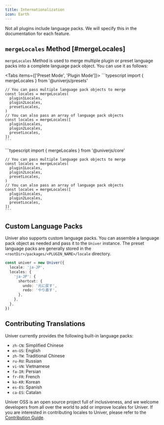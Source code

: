 ```yaml
---
title: Internationalization
icon: Earth
---
```


<Callout type="warning" title="Caution">
  Not all plugins include language packs. We will specify this in the documentation for each feature.
</Callout>

## `mergeLocales` Method [#mergeLocales]

`mergeLocales` Method is used to merge multiple plugin or preset language packs into a complete language pack object. You can use it as follows:

<Tabs items={['Preset Mode', 'Plugin Mode']}>
  <Tab>
    ```typescript
    import { mergeLocales } from '@univerjs/presets'

    // You can pass multiple language pack objects to merge
    const locales = mergeLocales(
      plugin1Locales,
      plugin2Locales,
      presetLocales,
    )
    // You can also pass an array of language pack objects
    const locales = mergeLocales([
      plugin1Locales,
      plugin2Locales,
      presetLocales,
    ])
    ```
  </Tab>
  <Tab>
    ```typescript
    import { mergeLocales } from '@univerjs/core'

    // You can pass multiple language pack objects to merge
    const locales = mergeLocales(
      plugin1Locales,
      plugin2Locales,
      presetLocales,
    )
    // You can also pass an array of language pack objects
    const locales = mergeLocales([
      plugin1Locales,
      plugin2Locales,
      presetLocales,
    ])
    ```
  </Tab>
</Tabs>

## Custom Language Packs

Univer also supports custom language packs. You can assemble a language pack object as needed and pass it to the `Univer` instance. The preset language packs are generally stored in the `<rootDir>/packages/<PLUGIN_NAME>/locale` directory.

```typescript
const univer = new Univer({
  locale: 'ja-JP',
  locales: {
    'ja-JP': {
      shortcut: {
        undo: '元に戻す',
        redo: 'やり直す',
      },
    },
  },
})
```

## Contributing Translations

Univer currently provides the following built-in language packs:

- `zh-CN`: Simplified Chinese
- `en-US`: English
- `zh-TW`: Traditional Chinese
- `ru-RU`: Russian
- `vi-VN`: Vietnamese
- `fa-IR`: Persian
- `fr-FR`: French
- `ko-KR`: Korean
- `es-ES`: Spanish
- `ca-ES`: Catalan

Univer OSS is an open source project full of inclusiveness, and we welcome developers from all over the world to add or improve locales for Univer. If you are interested in contributing locales to Univer, please refer to the [Contribution Guide](/introduction/contributing).
